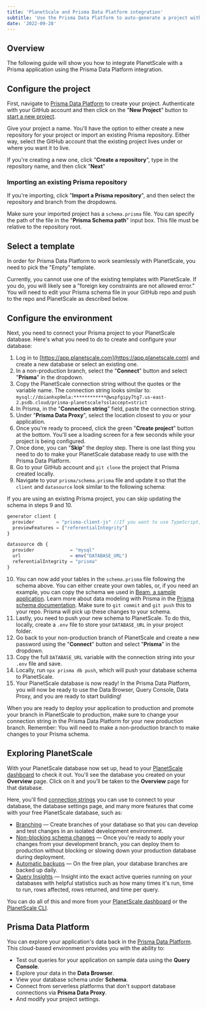 ```yaml
---
title: 'PlanetScale and Prisma Data Platform integration'
subtitle: 'Use the Prisma Data Platform to auto-generate a project with Prisma and PlanetScale and deploy it to Vercel.'
date: '2022-09-28'
---
```



## Overview

The following guide will show you how to integrate PlanetScale with a Prisma application using the Prisma Data Platform integration.

## Configure the project

First, navigate to [Prisma Data Platform](https://cloud.prisma.io/projects/) to create your project. Authenticate with your GitHub account and then click on the "**New Project**" button to [start a new project](https://cloud.prisma.io/projects/create).

Give your project a name. You'll have the option to either create a new repository for your project or import an existing Prisma repository. Either way, select the GitHub account that the existing project lives under or where you want it to live.

If you're creating a new one, click "**Create a repository**", type in the repository name, and then click "**Next**"

### Importing an existing Prisma repository

If you're importing, click "**Import a Prisma repository**", and then select the repository and branch from the dropdowns.

Make sure your imported project has a `schema.prisma` file. You can specify the path of the file in the "**Prisma Schema path**" input box. This file must be relative to the repository root.

<ImageBlock alt='Prisma Data Platform project configuration' src={project} />

## Select a template

In order for Prisma Data Platform to work seamlessly with PlanetScale, you need to pick the "Empty" template.

<InfoBlock type="note">
  Currently, you cannot use one of the existing templates with PlanetScale. If you do, you will likely see a "foreign key constraints are not allowed error." You will need to edit your Prisma schema file in your GitHub repo and push to the repo and PlanetScale as described below.
</InfoBlock>

<ImageBlock alt='Prisma Data Platform project template options' src={templates} />

## Configure the environment

Next, you need to connect your Prisma project to your PlanetScale database. Here's what you need to do to create and configure your database:

1. Log in to [https://app.planetscale.com](https://app.planetscale.com) and create a new database or select an existing one.
2. In a non-production branch, select the "**Connect**" button and select "**Prisma**" in the dropdown.
3. Copy the PlanetScale connection string without the quotes or the variable name. The connection string looks similar to: `mysql://doianhxp9mla:************@wspfgipy7tg7.us-east-2.psdb.cloud/prisma-planetscale?sslaccept=strict`
4. In Prisma, in the "**Connection string**" field, paste the connection string.
5. Under "**Prisma Data Proxy**", select the location closest to you or your application.
6. Once you're ready to proceed, click the green "**Create project**" button at the bottom. You'll see a loading screen for a few seconds while your project is being configured.
7. Once done, you can "**Skip**" the deploy step. There is one last thing you need to do to make your PlanetScale database ready to use with the Prisma Data Platform.
8. Go to your GitHub account and `git clone` the project that Prisma created locally.
9. Navigate to your `prisma/schema.prisma` file and update it so that the `client` and `datasource` look similar to the following schema:

<InfoBlock type="note">
  If you are using an existing Prisma project, you can skip updating the schema in steps 9 and 10.
</InfoBlock>

```js
generator client {
  provider        = "prisma-client-js" //If you want to use TypeScript, use "prisma-client-ts"
  previewFeatures = ["referentialIntegrity"]
}

datasource db {
  provider             = "mysql"
  url                  = env("DATABASE_URL")
  referentialIntegrity = "prisma"
}
```

10. You can now add your tables in the `schema.prisma` file following the schema above. You can either create your own tables, or, if you need an example, you can copy the schema we used in [Beam, a sample application](https://github.com/planetscale/beam/blob/main/prisma/schema.prisma). Learn more about data modeling with Prisma in the [Prisma schema documentation](https://www.prisma.io/docs/concepts/components/prisma-schema). Make sure to `git commit` and `git push` this to your repo. Prisma will pick up these changes to your schema.
11. Lastly, you need to push your new schema to PlanetScale. To do this, locally, create a `.env` file to store your `DATABASE_URL` in your project folder.
12. Go back to your non-production branch of PlanetScale and create a new password using the "**Connect**" button and select "**Prisma**" in the dropdown.
12. Copy the full `DATABASE_URL` variable with the connection string into your `.env` file and save.
13. Locally, run `npx prisma db push`, which will push your database schema to PlanetScale.
14. Your PlanetScale database is now ready! In the Prisma Data Platform, you will now be ready to use the Data Browser, Query Console, Data Proxy, and you are ready to start building!

<InfoBlock type="note">
  When you are ready to deploy your application to production and promote your branch in PlanetScale to production, make sure to change your connection string in the Prisma Data Platform for your new production branch. Remember: You will need to make a non-production branch to make changes to your Prisma schema.
</InfoBlock>

## Exploring PlanetScale

With your PlanetScale database now set up, head to your [PlanetScale dashboard](https://app.planetscale.com) to check it out. You'll see the database you created on your **Overview** page. Click on it and you'll be taken to the **Overview** page for that database.

Here, you'll find [connection strings](/docs/concepts/connection-strings) you can use to connect to your database, the database settings page, and many more features that come with your free PlanetScale database, such as:

- [Branching](/docs/concepts/branching) &mdash; Create branches of your database so that you can develop and test changes in an isolated development environment.
- [Non-blocking schema changes](/docs/concepts/nonblocking-schema-changes) &mdash; Once you're ready to apply your changes from your development branch, you can deploy them to production without blocking or slowing down your production database during deployment.
- [Automatic backups](/docs/concepts/back-up-and-restore) &mdash; On the free plan, your database branches are backed up daily.
- [Query Insights](/docs/concepts/query-insights) &mdash; Insight into the exact active queries running on your databases with helpful statistics such as how many times it's run, time to run, rows affected, rows returned, and time per query.

You can do all of this and more from your [PlanetScale dashboard](https://app.planetscale.com) or the [PlanetScale CLI](/cli).

## Prisma Data Platform

You can explore your application's data back in the [Prisma Data Platform](https://www.prisma.io/dataplatform). This cloud-based environment provides you with the ability to:

- Test out queries for your application on sample data using the **Query Console**.
- Explore your data in the **Data Browser**.
- View your database schema under **Schema**.
- Connect from serverless platforms that don't support database connections via **Prisma Data Proxy**.
- And modify your project settings.
